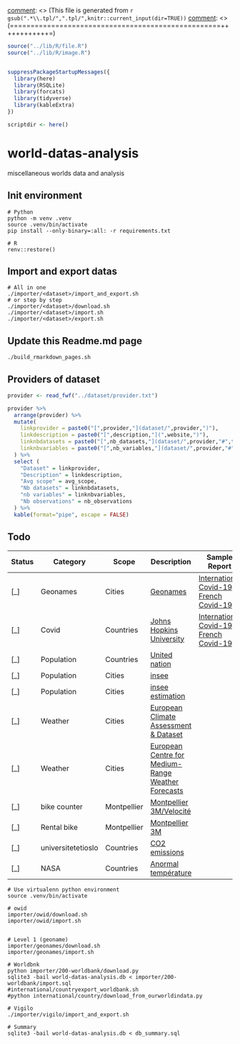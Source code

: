 [comment]: <> (===================================================++++++++++++=)
[comment]: <> (This file is generated from `r gsub(".*\\.tpl/",".tpl/",knitr::current_input(dir=TRUE))`
[comment]: <> (===================================================++++++++++++=)


``` r

source("../lib/R/file.R")
source("../lib/R/image.R")


suppressPackageStartupMessages({
  library(here)
  library(RSQLite)
  library(forcats)
  library(tidyverse) 
  library(kableExtra)
})

scriptdir <- here()
```


# world-datas-analysis
miscellaneous worlds data and analysis

## Init environment

```
# Python
python -m venv .venv
source .venv/bin/activate
pip install --only-binary=:all: -r requirements.txt

# R
renv::restore()
```

## Import and export datas

```
# All in one
./importer/<dataset>/import_and_export.sh
# or step by step
./importer/<dataset>/download.sh
./importer/<dataset>/import.sh
./importer/<dataset>/export.sh
```
## Update this Readme.md page
```
./build_rmarkdown_pages.sh
```

## Providers of dataset

``` r

provider <- read_fwf("../dataset/provider.txt")

provider %>%
  arrange(provider) %>%
  mutate(
    linkprovider = paste0("[",provider,"](dataset/",provider,")"),
    linkdescription = paste0("[",description,"](",website,")"),
    linknbdatasets = paste0("[",nb_datasets,"](dataset/",provider,"#",tolower(provider),"-datasets)"),
    linknbvariables = paste0("[",nb_variables,"](dataset/",provider,"#",tolower(provider),"-variables)")
  ) %>%
  select (
    "Dataset" = linkprovider,
    "Description" = linkdescription,
    "Avg scope" = avg_scope,
    "Nb datasets" = linknbdatasets,
    "nb variables" = linknbvariables,
    "Nb observations" = nb_observations
  ) %>%
  kable(format="pipe", escape = FALSE)
```

## Todo

| Status | Category                    | Scope       | Description                                                                                                                             | Sample Report                                                                                                       |
|--------|-----------------------------|-------------|-----------------------------------------------------------------------------------------------------------------------------------------|---------------------------------------------------------------------------------------------------------------------|
| [_]    | Geonames                    | Cities      | [Geonames](https://download.geonames.org/export/dump/)                                                                  | [International Covid-19](international/covid-19/README.md) / [French Covid-19](countries/french/covid-19/README.md) |
| [_]    | Covid                       | Countries   | [Johns Hopkins University](https://github.com/CSSEGISandData/COVID-19)                                                                  | [International Covid-19](international/covid-19/README.md) / [French Covid-19](countries/french/covid-19/README.md) |
| [_]    | Population                  | Countries   | [United nation](https://population.un.org/wpp/Download/Standard/Population/)                                                            |                                                                                                                     |
| [_]    | Population                  | Cities      | [insee](https://www.insee.fr/fr/information/2008354)                                                                                    |                                                                                                                     |
| [_]    | Population                  | Cities      | [insee estimation](https://www.insee.fr/fr/statistiques/1893198)                                                                        |                                                                                                                     |
| [_]    | Weather                     | Cities      | [European Climate Assessment & Dataset](https://www.ecad.eu/dailydata/predefinedseries.php)                                             |                                                                                                                     |
| [_]    | Weather                     | Cities      | [European Centre for Medium-Range Weather Forecasts](https://confluence.ecmwf.int/display/WEBAPI/Accessing+ECMWF+data+servers+in+batch) |                                                                                                                     |
| [_]    | bike counter                | Montpellier | [Montpellier 3M/Velocité](https://compteurs.velocite-montpellier.fr/)                                                                   |                                                                                                                     |
| [_]    | Rental bike                 | Montpellier | [Montpellier 3M](https://data.montpellier3m.fr/dataset/courses-des-velos-velomagg-de-montpellier-mediterranee-metropole)                |                                                                                                                     |
| [_]    | universitetetioslo          | Countries   | [CO2 emissions](https://folk.universitetetioslo.no/roberan/GCB2020.shtml)                                                               |                                                                                                                     |
| [_]    | NASA                        | Countries   | [Anormal température](https://data.giss.nasa.gov/gistemp/)                                                                              |                                                                                                                     |

```
# Use virtualenn python environment
source .venv/bin/activate

# owid
importer/owid/download.sh
importer/owid/import.sh


# Level 1 (geoname)
importer/geonames/download.sh
importer/geonames/import.sh

# Worldbnk
python importer/200-worldbank/download.py
sqlite3 -bail world-datas-analysis.db < importer/200-worldbank/import.sql
#international/countryexport_worldbank.sh
#python international/country/download_from_ourworldindata.py

# Vigilo
./importer/vigilo/import_and_export.sh

# Summary
sqlite3 -bail world-datas-analysis.db < db_summary.sql
```
